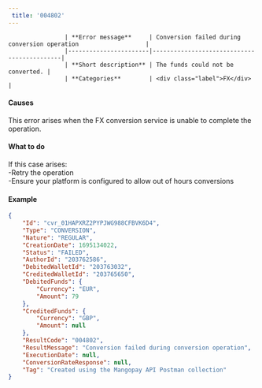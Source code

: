 ```yaml
---  
 title: '004802'  
---  
```



                    | **Error message**     | Conversion failed during conversion operation                   |
                    |-----------------------|--------------------------------------------|
                    | **Short description** | The funds could not be converted. |
                    | **Categories**        | <div class="label">FX</div>                         |
                  

#### Causes  

This error arises when the FX conversion service is unable to complete the operation.  

#### What to do  

If this case arises:   
-Retry the operation  
-Ensure your platform is configured to allow out of hours conversions  

#### Example  
```json API response - Create an Instant Conversion
{
    "Id": "cvr_01HAPXRZ2PYPJWG988CFBVK6D4",
    "Type": "CONVERSION",
    "Nature": "REGULAR",
    "CreationDate": 1695134022,
    "Status": "FAILED",
    "AuthorId": "203762586",
    "DebitedWalletId": "203763032",
    "CreditedWalletId": "203765650",
    "DebitedFunds": {
        "Currency": "EUR",
        "Amount": 79
    },
    "CreditedFunds": {
        "Currency": "GBP",
        "Amount": null
    },
    "ResultCode": "004802",
    "ResultMessage": "Conversion failed during conversion operation",
    "ExecutionDate": null,
    "ConversionRateResponse": null,
    "Tag": "Created using the Mangopay API Postman collection"
}
```